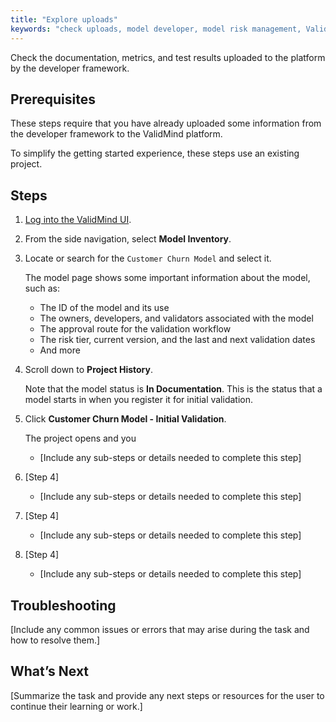 ```yaml
---
title: "Explore uploads"
keywords: "check uploads, model developer, model risk management, ValidMind"
---
```


Check the documentation, metrics, and test results uploaded to the platform by the developer framework.

## Prerequisites

These steps require that you have already uploaded some information from the developer framework to the ValidMind platform. 

To simplify the getting started experience, these steps use an existing project. 

## Steps

1. [Log into the ValidMind UI](login.qmd).

2. From the side navigation, select **Model Inventory**.

3. Locate or search for the `Customer Churn Model` and select it.

   The model page shows some important information about the model, such as:

    - The ID of the model and its use
    - The owners, developers, and validators associated with the model
    - The approval route for the validation workflow 
    - The risk tier, current version, and the last and next validation dates
    - And more

4. Scroll down to **Project History**.

   Note that the model status is **In Documentation**. This is the status that a model starts in when you register it for initial validation. 
    
5. Click **Customer Churn Model - Initial Validation**.

    The project opens and you 
   - [Include any sub-steps or details needed to complete this step]

4. [Step 4]
   - [Include any sub-steps or details needed to complete this step]

4. [Step 4]
   - [Include any sub-steps or details needed to complete this step]

4. [Step 4]
   - [Include any sub-steps or details needed to complete this step]


## Troubleshooting

[Include any common issues or errors that may arise during the task and how to resolve them.]

## What's Next

[Summarize the task and provide any next steps or resources for the user to continue their learning or work.]

